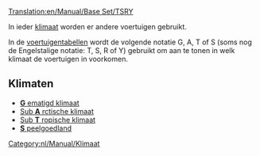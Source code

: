 [[Translation:en/Manual/Base Set/TSRY]]

In ieder [[nl/Manual/Klimaat|klimaat]] worden er andere voertuigen gebruikt. 

In de [[nl/Manual/Base Set/Voertuigenvergelijkingstabel|voertuigentabellen]] wordt de volgende notatie G, A, T of S (soms nog de Engelstalige notatie: T, S, R of Y) gebruikt om aan te tonen in welk klimaat de voertuigen in voorkomen.

==Klimaten==

*[[nl/Manual/Klimaat#gematigd|'''G''' ematigd klimaat]]
*[[nl/Manual/Klimaat#subarctisch|Sub '''A''' rctische klimaat]]
*[[nl/Manual/Klimaat#subtropisch|Sub '''T''' ropische klimaat]]
*[[nl/Manual/Klimaat#speelgoedland|'''S''' peelgoedland]]

[[Category:nl/Manual/Klimaat]]